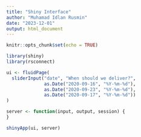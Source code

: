 ```yaml
---
title: "Shiny Interface"
author: "Muhamad Idlan Rusmin"
date: "2023-12-01"
output: html_document
---
```


```r
knitr::opts_chunk$set(echo = TRUE)
```

```r
library(shiny)
library(rsconnect)
```

```r
ui <- fluidPage(
  sliderInput("date", "When should we deliver?",
              as.Date("2020-09-16", "%Y-%m-%d"),
              as.Date("2020-09-23", "%Y-%m-%d"),
              as.Date("2020-09-17", "%Y-%m-%d"))
)

server <- function(input, output, session) {
}

shinyApp(ui, server)
```

